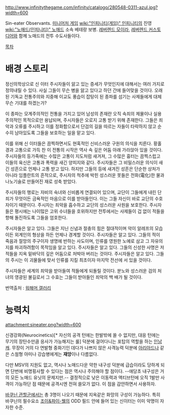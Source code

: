 http://www.infinitythegame.com/infinity/catalogo/280548-0311-azul.jpg?width=600

Sin-eater Observants. [[미니어처 게임]] [[wiki:"인피니티(게임)" 인피니티]]의 진영 [[wiki:"노매드(인피니티)" 노매드]] 소속 베테랑 보병. [[레버렌드 모이라]], [[레버렌드 커스토디어]]와 함께 노매드의 전투 수도사들이다.

[[목차]]
= 배경 스토리 =
정신의학상으로 신 이터 주시자들이 앓고 있는 증세가 무엇인지에 대해서는 여러 가지로 정의내릴 수 있다. 사실 그들이 무슨 병을 앓고 있다고 하던 간에 들어맞을 것이다. 오래된 기독교 전통주의와 지중해 이교도 풍습이 잡탕이 된 종파를 섬기는 사제들에게 대체 무슨 기대를 하겠는가? 

이 종파는 모계주의적인 전통을 가지고 있어 남성의 존재란 오직 속죄의 제물이나 실용주의적인 목적으로만 용납되며, 주시자들은 오로지 고통 받기 위해 존재한다. 그들은 죄악과 오류를 주시하고 이를 정화함으로서 단검의 길을 따르는 자들이 타락하지 않고  순수히 남아있도록 그들을 보호하는 일을 맡고 있다. 

이를 위해 신 이터들은 끔찍하면서도 현혹적인 신비스러운 구원의 의식을 치른다. 황홀경과 고통으로 가득 찬 이 전통의 시작은 역사 속 깊은 어둠 아래 가라앉아 있을 것이다. 주시자들의 등가죽에는 수많은 고통이 지도처럼 새겨져, 그 수많은 흉터는 끔찍스럽고 이들의 육신은 고통과 폭력을 새긴 양피지와 같다. 주시자들은 그 비밀스러운 의식이 새긴 성흔으로 언제나 고통 받고 있다. 하지만 그들의 등에 새겨진 성흔은 단순한 상처가 아니라 임플란트의 흔적으로, 주시자의 척추에 박힌 성스러운 못들은 전화(電化)한 물과 나노기술로 만들어진 재로 성축 받았다. 

주시자들의 행로는 자비의 숙녀와 신비롭게 연결되어 있으며, 교단이 그들에게 내린 단죄가 무엇이든 금욕적인 마음으로 이를 받아들인다. 이는 그들 자신이 바로 교단의 수호자이기 때문이다. 주시자는 죄악을 흡수하고 교단의 성스러운 사원을 보호한다. 주시자들은 평시에는 나이많은 고위 수녀들을 호위하지만 전투에서는 사제들이 겁 없이 적들을 향해 돌진하도록 그들을 엄호한다.

주시자들은 알고 있다. 그들은 지닌 신념과 절충의 힘은 절대적이며 악이 알레프의 모습이든 외계인의 형상을 하든 언제나 경계할 것이다. 
주시자들은 알고 있다. 그들의 적이 죽음과 절망의 주구이자 생명에 반하는 사도이며, 인류를 영원한 노예로 삼고 그 자유의지를 파괴하려함이 목적임을 알고 있다. 
주시자들은 알고 있다. 그들의 신성한 사명은 저 적들을 지옥 밑바닥의 깊은 어둠으로 처박아 버리는 것이다.
주시자들은 알고 있다. 그들의 주시는 이 괴물들에 맞서 인류를 지킬 최초이자 마지막 전선에 서 있을 것이다. 

주시자들은 세계의 죄악을 받아들여 적들에게 되돌릴 것이다. 분노와 성스러운 검의 처녀의 영광된 불길로서 그 수효는 그들이 받아들인 죄악의 백 배가 될 것이다.

번역출처 : [[워해머 갤러리]]


= 능력치 =
attachment:sineater.png?width=600

신경강화(Neurocinetics)[* 자신의 공격 턴에는 한발밖에 쏠 수 없지만, 대응 턴에는 무기의 장탄수만큼 응사가 가능해지는 룰] 덕분에 걸어다니는 포탑의 역할을 하는 [[인남캐]]. 무장이 거의 다 연발형 중화기인 데다가 나쁘지 않은 사격능력 덕분에 [[아리아드나]] 같은 스웜형 아미나 강습병에게는 '''재앙'''이나 다름없다.

다만 MSV의 지원도 없고, 역시나 노매드다운 약한 내구성 덕분에 급습이라도 당하게 되면 단번에 비명횡사할 수 있다는 점은 역시나 주의해야 할 점이다. --애당초 내구성은 거의 모든 노매드 유닛의 문제지만.-- 결정적으로 낮은 이동력과 액티브턴에 오직 1발만 사격이 가능하단 점 때문에 공격시엔 전혀 쓸모가 없다. 이 점을 감안하면서 사용하자.

[[바쿠닌 관할군]]에서는 총 3명이 나오기 때문에 지옥같은 화망의 구성이 가능하다. 특히 바쿠닌의 필수요소 [[조이&파이-웰]]의 ODD 필드 안에 들어 있는 신이터는 이미 악명이 자자한 수준.
